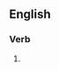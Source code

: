 {{also|dønning}}

==English==

===Verb===
{{head|en|verb form}}

# {{present participle of|en|don|nocat=1}}